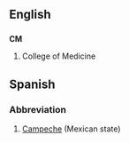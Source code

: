 ==English==
==={{initialism}}===
'''CM'''

#College of Medicine


==Spanish==
===Abbreviation===
#[[Campeche]] (Mexican state)